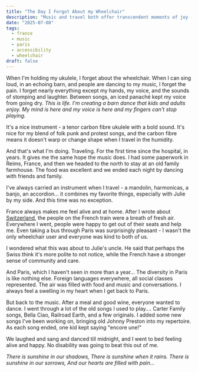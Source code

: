 ```yaml
---
title: "The Day I Forgot About my Wheelchair"
description: "Music and travel both offer transcendent moments of joy - often hand in hand. I am happy to have both in my life."
date: "2025-07-08"
tags:
  - france
  - music
  - paris
  - accessibility
  - wheelchair
draft: false
---
```


When I'm holding my ukulele, I forget about the wheelchair. When I can sing loud, in an echoing barn, and people are dancing to my music, I forget the pain. I forget nearly everything except my hands, my voice, and the sounds of stomping and laughter. Between songs, an iced panaché kept my voice from going dry. _This is life. I'm creating a barn dance that kids and adults enjoy. My mind is here and my voice is here and my fingers can't stop playing._

It's a nice instrument - a tenor carbon fibre ukulele with a bold sound. It's nice for my blend of folk punk and protest songs, and the carbon fibre means it doesn't warp or change shape when I travel in the humidity.

And that's what I'm doing. Traveling. For the first time since the hospital, in years. It gives me the same hope the music does. I had some paperwork in Reims, France, and then we headed to the north to stay at an old family farmhouse. The food was excellent and we ended each night by dancing with friends and family.

I've always carried an instrument when I travel - a mandolin, harmonicas, a banjo, an accordion… it combines my favorite things, especially with Julie by my side. And this time was no exception.

France always makes me feel alive and at home. After I wrote about <a href="/stories/prenez-ma-place-prenez-mon-handicap/">Switzerland</a>, the people on the French train were a breath of fresh air. Everywhere I went, people were happy to get out of their seats and help me. Even taking a bus through Paris was surprisingly pleasant - I wasn't the only wheelchair user and everyone was kind to both of us.

I wondered what this was about to Julie's uncle. He said that perhaps the Swiss think it's more polite to not notice, while the French have a stronger sense of community and care.

And Paris, which I haven't seen in more than a year… The diversity in Paris is like nothing else. Foreign languages everywhere, all social classes represented. The air was filled with food and music and conversations. I always feel a swelling in my heart when I get back to Paris.

But back to the music. After a meal and good wine, everyone wanted to dance. I went through a lot of the old songs I used to play…. Carter Family songs, Bella Ciao, Railroad Earth, and a few originals. I added some new songs I've been working on, bringing old Johnny Preston into my repertoire. As each song ended, one kid kept saying "encore une!"

We laughed and sang and danced till midnight, and I went to bed feeling alive and happy. No disability was going to beat this out of me.

_There is sunshine in our shadows,_
_There is sunshine when it rains._
_There is sunshine in our sorrows,_
_And our hearts are filled with pain…_
